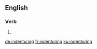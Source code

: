 ==English==

===Verb===
{{head|en|present participle}}

# {{present participle of|indenture|lang=en|nocat=1}}

[[de:indenturing]]
[[fr:indenturing]]
[[ku:indenturing]]